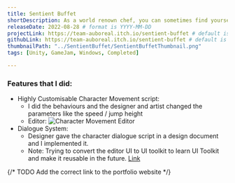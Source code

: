 ```yaml
---
title: Sentient Buffet
shortDescription: As a world renown chef, you can sometimes find yourself wandering the forest in search of ingredients. However, one day, in a route where you would normally be alone, you find yourself swarmed by living food that begin to attack you. Fight them off, and then cook them for stat buffs to help you venture further into the forest.
releaseDate: 2022-08-28 # format is YYYY-MM-DD
projectLink: https://team-auboreal.itch.io/sentient-buffet # default is null, put link if possible
githubLink: https://team-auboreal.itch.io/sentient-buffet # default is null, put link if possible
thumbnailPath: "../SentientBuffet/SentientBuffetThumbnail.png"
tags: [Unity, GameJam, Windows, Completed]

---
```


### Features that I did:
* Highly Customisable Character Movement script:
    * I did the behaviours and the designer and artist changed the parameters like the speed / jump height
    * Editor:
    ![Character Movement Editor](../SentientBuffet/SentientBuffet_MovementEditor.png)
* Dialogue System:
    * Designer gave the character dialogue script in a design document and I implemented it. 
    * Note: Trying to convert the editor UI to UI toolkit to learn UI Toolkit and make it reusable in the future.
[Link](https://github.com/GnoxNahte/DialogueSystem)

{/* TODO Add the correct link to the portfolio website */}